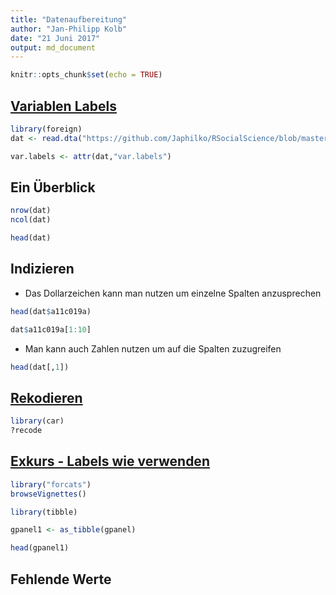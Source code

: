 ```yaml
---
title: "Datenaufbereitung"
author: "Jan-Philipp Kolb"
date: "21 Juni 2017"
output: md_document
---
```


```r
knitr::opts_chunk$set(echo = TRUE)
```


## [Variablen Labels](https://stackoverflow.com/questions/2151147/using-stata-variable-labels-in-r)

```r
library(foreign)
dat <- read.dta("https://github.com/Japhilko/RSocialScience/blob/master/data/GPanel.dta?raw=true")
```

```r
var.labels <- attr(dat,"var.labels")
```

## Ein Überblick

```r
nrow(dat)
ncol(dat)
```

```r
head(dat)
```


## Indizieren

- Das Dollarzeichen kann man nutzen um einzelne Spalten anzusprechen

```r
head(dat$a11c019a)

dat$a11c019a[1:10]
```

- Man kann auch Zahlen nutzen um auf die Spalten zuzugreifen

```r
head(dat[,1])
```



## [Rekodieren](https://www.r-bloggers.com/recoding-variables-in-r-pedagogic-considerations/)

```r
library(car)
?recode
```


## [Exkurs - Labels wie verwenden]()

```r
library("forcats")
browseVignettes()
```


```r
library(tibble)

gpanel1 <- as_tibble(gpanel)

head(gpanel1)
```




## Fehlende Werte
